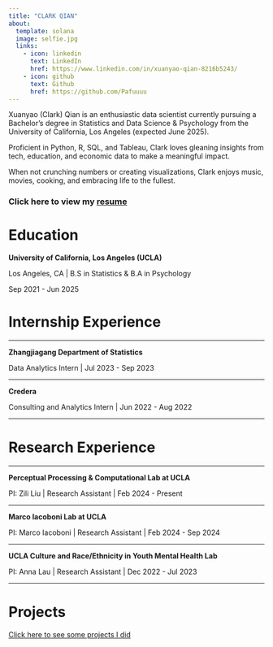 ```yaml
---
title: "CLARK QIAN"
about:
  template: solana
  image: selfie.jpg
  links:
    - icon: linkedin
      text: LinkedIn
      href: https://www.linkedin.com/in/xuanyao-qian-8216b5243/
    - icon: github
      text: Github
      href: https://github.com/Pafuuuu
---
```


Xuanyao (Clark) Qian is an enthusiastic data scientist currently pursuing a Bachelor's degree in Statistics and Data Science & Psychology from the University of California, Los Angeles (expected June 2025). 

Proficient in Python, R, SQL, and Tableau, Clark loves gleaning insights from tech, education, and economic data to make a meaningful impact. 

When not crunching numbers or creating visualizations, Clark enjoys music, movies, cooking, and embracing life to the fullest. 


### Click here to view my [resume](/Xuanyao_Qian_Resume.pdf)

# Education

**University of California, Los Angeles (UCLA)** 

Los Angeles, CA | B.S in Statistics & B.A in Psychology 

Sep 2021 - Jun 2025

# Internship Experience

-------------------------------------------

**Zhangjiagang Department of Statistics** 

| Data Analytics Intern | Jul 2023 -  Sep 2023

--------------------------------------------


**Credera**

| Consulting and Analytics Intern | Jun 2022 - Aug 2022

--------------------------------------------

# Research Experience

-------------------------------------------

**Perceptual Processing & Computational Lab at UCLA** 

PI: Zili Liu | Research Assistant | Feb 2024 - Present

------------------------------------------

**Marco Iacoboni Lab at UCLA** 

PI: Marco Iacoboni | Research Assistant | Feb 2024 - Sep 2024

------------------------------------------

**UCLA Culture and Race/Ethnicity in Youth Mental Health Lab** 

PI: Anna Lau | Research Assistant | Dec 2022 - Jul 2023

------------------------------------------

# Projects
[Click here to see some projects I did](projects.qmd)
